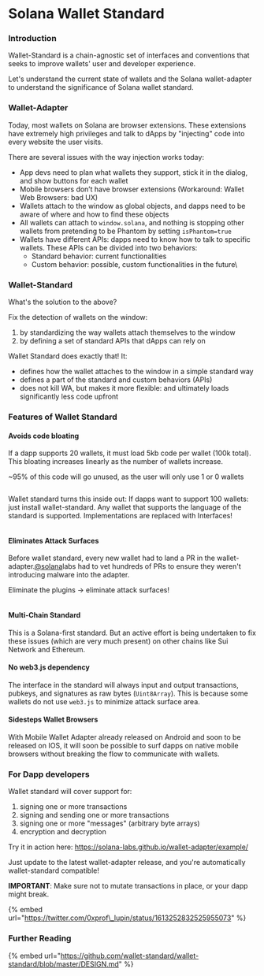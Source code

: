 # Solana Wallet Standard

### Introduction

Wallet-Standard is a chain-agnostic set of interfaces and conventions that seeks to improve wallets' user and developer experience.

Let's understand the current state of wallets and the Solana wallet-adapter to understand the significance of Solana wallet standard.

### Wallet-Adapter

Today, most wallets on Solana are browser extensions. These extensions have extremely high privileges and talk to dApps by "injecting" code into every website the user visits.

There are several issues with the way injection works today:

* App devs need to plan what wallets they support, stick it in the dialog, and show buttons for each wallet
* Mobile browsers don’t have browser extensions (Workaround: Wallet Web Browsers: bad UX)
* Wallets attach to the window as global objects, and dapps need to be aware of where and how to find these objects
* All wallets can attach to `window.solana`, and nothing is stopping other wallets from pretending to be Phantom by setting `isPhantom=true`
* Wallets have different APIs: dapps need to know how to talk to specific wallets. These APIs can be divided into two behaviors:
  * Standard behavior: current functionalities
  * Custom behavior: possible, custom functionalities in the future\\

### Wallet-Standard

What's the solution to the above?

Fix the detection of wallets on the window:

1. by standardizing the way wallets attach themselves to the window
2. by defining a set of standard APIs that dApps can rely on

Wallet Standard does exactly that! It:

* defines how the wallet attaches to the window in a simple standard way
* defines a part of the standard and custom behaviors (APIs)
* does not kill WA, but makes it more flexible: and ultimately loads significantly less code upfront

### Features of Wallet Standard

#### Avoids code bloating

If a dapp supports 20 wallets, it must load 5kb code per wallet (100k total). This bloating increases linearly as the number of wallets increase.

\~95% of this code will go unused, as the user will only use 1 or 0 wallets

<figure><img src="../.gitbook/assets/image (1).png" alt=""><figcaption></figcaption></figure>

Wallet standard turns this inside out: If dapps want to support 100 wallets: just install wallet-standard. Any wallet that supports the language of the standard is supported. Implementations are replaced with Interfaces!

<figure><img src="../.gitbook/assets/image.png" alt=""><figcaption></figcaption></figure>

#### Eliminates Attack Surfaces

Before wallet standard, every new wallet had to land a PR in the wallet-adapter.[@solana](https://twitter.com/solana)labs had to vet hundreds of PRs to ensure they weren't introducing malware into the adapter.

Eliminate the plugins -> eliminate attack surfaces!

<figure><img src="../.gitbook/assets/image (6).png" alt=""><figcaption></figcaption></figure>

#### Multi-Chain Standard

This is a Solana-first standard. But an active effort is being undertaken to fix these issues (which are very much present) on other chains like Sui Network and Ethereum.

#### No web3.js dependency

The interface in the standard will always input and output transactions, pubkeys, and signatures as raw bytes (`Uint8Array`). This is because some wallets do not use `web3.js` to minimize attack surface area.

#### Sidesteps Wallet Browsers

With Mobile Wallet Adapter already released on Android and soon to be released on IOS, it will soon be possible to surf dapps on native mobile browsers without breaking the flow to communicate with wallets.

###

### For Dapp developers

Wallet standard will cover support for:

1. signing one or more transactions
2. signing and sending one or more transactions
3. signing one or more "messages" (arbitrary byte arrays)
4. encryption and decryption

Try it in action here: <https://solana-labs.github.io/wallet-adapter/example/>

Just update to the latest wallet-adapter release, and you're automatically wallet-standard compatible!

**IMPORTANT**: Make sure not to mutate transactions in place, or your dapp might break.

{% embed url="https://twitter.com/0xprof\_lupin/status/1613252832525955073" %}

### Further Reading

{% embed url="https://github.com/wallet-standard/wallet-standard/blob/master/DESIGN.md" %}
